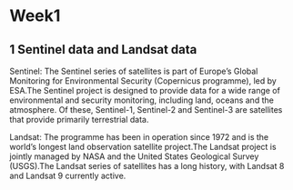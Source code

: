 # Week1 {.unnumbered}

## 1 Sentinel data and Landsat data

Sentinel: The Sentinel series of satellites is part of Europe's Global Monitoring for Environmental Security (Copernicus programme), led by ESA.The Sentinel project is designed to provide data for a wide range of environmental and security monitoring, including land, oceans and the atmosphere. Of these, Sentinel-1, Sentinel-2 and Sentinel-3 are satellites that provide primarily terrestrial data.

Landsat: The programme has been in operation since 1972 and is the world's longest land observation satellite project.The Landsat project is jointly managed by NASA and the United States Geological Survey (USGS).The Landsat series of satellites has a long history, with Landsat 8 and Landsat 9 currently active.
